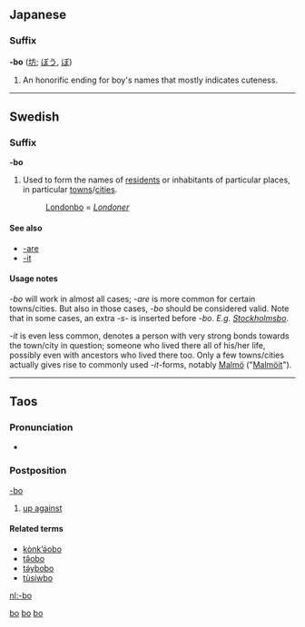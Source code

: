 {{also|Appendix:Variations of "bo"}}
==Japanese==

===Suffix===
'''-bo''' ([[坊]]; [[ぼう]], [[ぼ]])

# An honorific ending for boy's names that mostly indicates cuteness.

[[Category:Japanese suffixes|bo]]

----

==Swedish==

===Suffix===
'''-bo'''

# Used to form the names of [[resident]]s or inhabitants of particular places, in particular [[towns]]/[[cities]].
#: [[Londonbo]] = ''[[Londoner]]''

====See also====
* [[-are]]
* [[-it]]

====Usage notes====
''-bo'' will work in almost all cases; ''-are'' is more common for certain towns/cities. But also in those cases, ''-bo'' should be considered valid. Note that in some cases, an extra ''-s-'' is inserted before ''-bo''. ''E.g. [[Stockholmsbo]]''.

''-it'' is even less common, denotes a person with very strong bonds towards the town/city in question; someone who lived there all of his/her life, possibly even with ancestors who lived there too. Only a few towns/cities actually gives rise to commonly used ''-it''-forms, notably [[Malmö]] ("[[Malmöit]]").

[[Category:Swedish suffixes|bo]]

----

==Taos==

===Pronunciation===
* {{IPA|/bɑ/|lang=twf}}

===Postposition===
[[-bo]]

# [[up against]]

====Related terms====
* [[kònk’ə́obo]]
* [[tə̂obo]]
* [[tə́ybobo]]
* [[tùsíwbo]]

[[Category:Taos postpositions|bo]]

[[nl:-bo]]